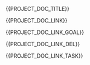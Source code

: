 {{PROJECT_DOC_TITLE}}


{{PROJECT_DOC_LINK}}


{{PROJECT_DOC_LINK_GOAL}}

{{PROJECT_DOC_LINK_DEL}}

{{PROJECT_DOC_LINK_TASK}}


